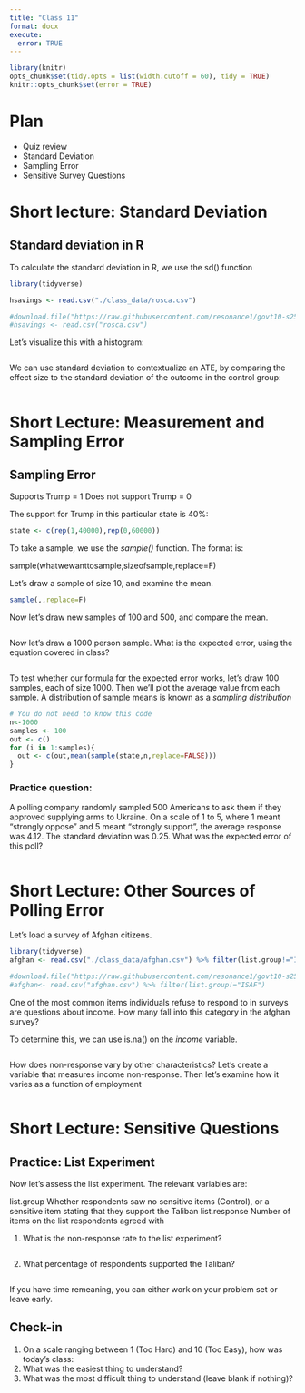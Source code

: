 ```yaml
---
title: "Class 11"
format: docx
execute:
  error: TRUE
---
```


```r
library(knitr)
opts_chunk$set(tidy.opts = list(width.cutoff = 60), tidy = TRUE)
knitr::opts_chunk$set(error = TRUE)
```

# Plan

* Quiz review
* Standard Deviation 
* Sampling Error
* Sensitive Survey Questions

# Short lecture: Standard Deviation

## Standard deviation in R

To calculate the standard deviation in R, we use the sd() function

```r

library(tidyverse)

hsavings <- read.csv("./class_data/rosca.csv")

#download.file("https://raw.githubusercontent.com/resonance1/govt10-s25/refs/heads/main/class_data/rosca.csv","rosca.csv")
#hsavings <- read.csv("rosca.csv")

```

Let's visualize this with a histogram:

```r

```


We can use standard deviation to contextualize an ATE, by comparing the effect size to the standard deviation of the outcome in the control group:

```r

```


# Short Lecture: Measurement and Sampling Error


## Sampling Error

Supports Trump    = 1
Does not support Trump = 0 

The support for Trump in this particular state is 40%:

```r
state <- c(rep(1,40000),rep(0,60000))

```

To take a sample, we use the _sample()_ function. The format is:

  sample(whatwewanttosample,sizeofsample,replace=F)

Let's draw a sample of size 10, and examine the mean.

```r
sample(,,replace=F)

```

Now let's draw new samples of 100 and 500, and compare the mean.

```r

```

Now let's draw a 1000 person sample. What is the expected error, using the equation covered in class?

```r

```

To test whether our formula for the expected error works, let's draw 100 samples, each of size 1000. Then we'll plot the average value from each sample. A distribution of sample means is known as a *sampling distribution* 

```r
# You do not need to know this code
n<-1000
samples <- 100
out <- c()
for (i in 1:samples){
  out <- c(out,mean(sample(state,n,replace=FALSE)))
}


```

### Practice question:

A polling company randomly sampled 500 Americans to ask them if they approved supplying arms to Ukraine. On a scale of 1 to 5, where 1 meant "strongly oppose" and 5 meant "strongly support", the average response was 4.12. The standard deviation was 0.25. What was the expected error of this poll?

```r

```


# Short Lecture: Other Sources of Polling Error

Let's load a survey of Afghan citizens. 

```r
library(tidyverse)
afghan <- read.csv("./class_data/afghan.csv") %>% filter(list.group!="ISAF")

#download.file("https://raw.githubusercontent.com/resonance1/govt10-s25/refs/heads/main/class_data/afghan.csv","afghan.csv")
#afghan<- read.csv("afghan.csv") %>% filter(list.group!="ISAF")

```

One of the most common items individuals refuse to respond to in surveys are questions about income. How many fall into this category in the afghan survey?

To determine this, we can use is.na() on the _income_ variable.

```r

```

How does non-response vary by other characteristics? Let's create a variable that measures income non-response. Then let's examine how it varies  as a function of employment

```r

```


# Short Lecture: Sensitive Questions


## Practice: List Experiment

Now let’s assess the list experiment. The relevant variables are:

list.group      Whether respondents saw no sensitive items (Control), or a sensitive item stating that they support the Taliban
list.response   Number of items on the list respondents agreed with

1. What is the non-response rate to the list experiment?

```r

```

2. What percentage of respondents supported the Taliban?

```r

```

If you have time remeaning, you can either work on your problem set or leave early.

## Check-in

1. On a scale ranging between 1 (Too Hard) and 10 (Too Easy), how was today's class: 
2. What was the easiest thing to understand?
3. What was the most difficult thing to understand (leave blank if nothing)?

